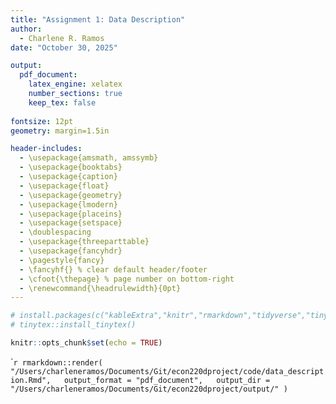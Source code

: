 ```yaml
---
title: "Assignment 1: Data Description"
author: 
  - Charlene R. Ramos
date: "October 30, 2025"

output: 
  pdf_document:
    latex_engine: xelatex
    number_sections: true
    keep_tex: false
    
fontsize: 12pt
geometry: margin=1.5in

header-includes:
  - \usepackage{amsmath, amssymb}
  - \usepackage{booktabs}
  - \usepackage{caption}      
  - \usepackage{float}
  - \usepackage{geometry}    
  - \usepackage{lmodern}     
  - \usepackage{placeins} 
  - \usepackage{setspace}
  - \doublespacing
  - \usepackage{threeparttable}
  - \usepackage{fancyhdr}
  - \pagestyle{fancy}
  - \fancyhf{} % clear default header/footer
  - \cfoot{\thepage} % page number on bottom-right
  - \renewcommand{\headrulewidth}{0pt}
---
```


```r
# install.packages(c("kableExtra","knitr","rmarkdown","tidyverse","tinytex","webshot2"))
# tinytex::install_tinytex() 

knitr::opts_chunk$set(echo = TRUE)
```

```{=latex}

\section{Introduction}

\section{Data}

\section{Methodology \& Results}

\subsection{Vector Autoregression and Reduced-Form Impulse Response Function}

\subsection{Bayesian Methods}

\subsection{Stationarity and Structural Breaks}

\section{Conclusion}

\section{References}

```

```r
rmarkdown::render(
  "/Users/charleneramos/Documents/Git/econ220dproject/code/data_description.Rmd",
  output_format = "pdf_document",
  output_dir = "/Users/charleneramos/Documents/Git/econ220dproject/output/"
)
``
